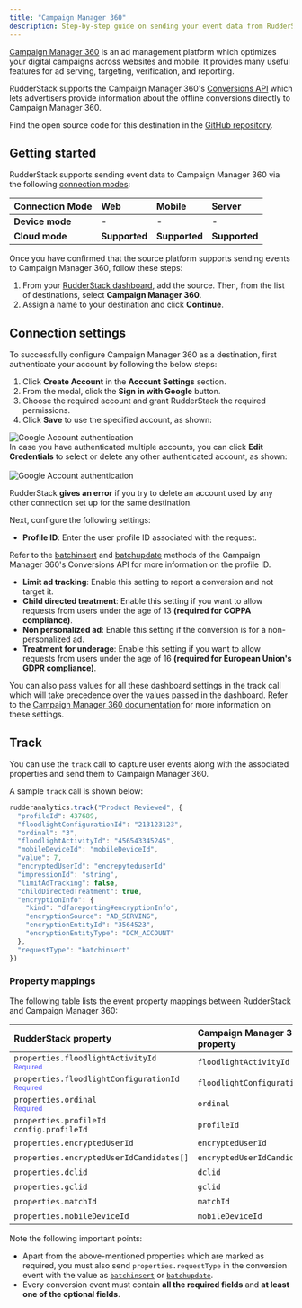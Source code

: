```yaml
---
title: "Campaign Manager 360"
description: Step-by-step guide on sending your event data from RudderStack to Campaign Manager 360.
---
```


[Campaign Manager 360](https://developers.google.com/doubleclick-advertisers/guides/conversions_overview) is an ad management platform which optimizes your digital campaigns across websites and mobile. It provides many useful features for ad serving, targeting, verification, and reporting.

RudderStack supports the Campaign Manager 360's [Conversions API](https://developers.google.com/doubleclick-advertisers/rest/v4/conversions) which lets advertisers provide information about the offline conversions directly to Campaign Manager 360.

<div class="infoBlock">
Find the open source code for this destination in the <a href="https://github.com/rudderlabs/rudder-transformer/tree/master/v0/destinations/campaign_manager">GitHub repository</a>.
</div>

## Getting started

RudderStack supports sending event data to Campaign Manager 360 via the following <a href="https://rudderstack.com/docs/rudderstack-cloud/rudderstack-connection-modes/">connection modes</a>:

| **Connection Mode** | **Web**       | **Mobile**    | **Server**    |
| :------------------ | :------------ | :------------ | :------------ |
| **Device mode**     | -             | -             | -             |
| **Cloud mode**      | **Supported**   | **Supported** | **Supported** |

Once you have confirmed that the source platform supports sending events to Campaign Manager 360, follow these steps:

1. From your [RudderStack dashboard](https://app.rudderstack.com/), add the source. Then, from the list of destinations, select **Campaign Manager 360**.
2. Assign a name to your destination and click **Continue**.

## Connection settings

To successfully configure Campaign Manager 360 as a destination, first authenticate your account by following the below steps:

1. Click **Create Account** in the **Account Settings** section.
2. From the modal, click the **Sign in with Google** button.
3. Choose the required account and grant RudderStack the required permissions.
4. Click **Save** to use the specified account, as shown:

<img src="../../assets/event-stream-destinations/account-connect-normal.png" alt="Google Account authentication" />

<div class="infoBlock">
In case you have authenticated multiple accounts, you can click <strong>Edit Credentials</strong> to select or delete any other authenticated account, as shown:
<br/><br/>

<img src="../../assets/event-stream-destinations/edit-account-creds.png" alt="Google Account authentication" />

RudderStack <strong>gives an error</strong> if you try to delete an account used by any other connection set up for the same destination.
</div>

Next, configure the following settings:

- **Profile ID**: Enter the user profile ID associated with the request.

<div class="infoBlock">
Refer to the <a href="https://developers.google.com/doubleclick-advertisers/rest/v4/conversions/batchinsert">batchinsert</a> and <a href="https://developers.google.com/doubleclick-advertisers/rest/v4/conversions/batchupdate">batchupdate</a> methods of the Campaign Manager 360's Conversions API for more information on the profile ID.
</div> 

- **Limit ad tracking**: Enable this setting to report a conversion and not target it.
- **Child directed treatment**: Enable this setting if you want to allow requests from users under the age of 13 **(required for COPPA compliance)**.
- **Non personalized ad**: Enable this setting if the conversion is for a non-personalized ad.
- **Treatment for underage**: Enable this setting if you want to allow requests from users under the age of 16 **(required for European Union's GDPR compliance)**.

<div class="infoBlock">
You can also pass values for all these dashboard settings in the <Link to="#track">track</Link> call which will take precedence over the values passed in the dashboard. Refer to the <a href="https://developers.google.com/doubleclick-advertisers/rest/v3.5/Conversion">Campaign Manager 360 documentation</a> for more information on these settings.
</div> 

## Track

You can use the <Link to="/event-spec/standard-events/track">`track`</Link> call to capture user events along with the associated properties and send them to Campaign Manager 360.

A sample `track` call is shown below:

```javascript
rudderanalytics.track("Product Reviewed", {
  "profileId": 437689,
  "floodlightConfigurationId": "213123123",
  "ordinal": "3",
  "floodlightActivityId": "456543345245",
  "mobileDeviceId": "mobileDeviceId",
  "value": 7,
  "encryptedUserId": "encrepyteduserId"
  "impressionId": "string",
  "limitAdTracking": false,
  "childDirectedTreatment": true,
  "encryptionInfo": {
    "kind": "dfareporting#encryptionInfo",
    "encryptionSource": "AD_SERVING",
    "encryptionEntityId": "3564523",
    "encryptionEntityType": "DCM_ACCOUNT"
  },
  "requestType": "batchinsert"
})
```

### Property mappings

The following table lists the event property mappings between RudderStack and Campaign Manager 360:

| RudderStack property          | Campaign Manager 360 property| Data type |
| :-------------------- | :---------------------- |:---------------------- |
| `properties.floodlightActivityId` <br/> <span style="color: #4D4DFF;font-size:12px;">Required</span>| `floodlightActivityId`           | String |
| `properties.floodlightConfigurationId` <br/> <span style="color: #4D4DFF;font-size:12px;">Required</span>   | `floodlightConfigurationId`            | String |
| `properties.ordinal`   <br/> <span style="color: #4D4DFF;font-size:12px;">Required</span>    | `ordinal`             | String |
| `properties.profileId` <br/> `config.profileId`  | `profileId`              | Number |
| `properties.encryptedUserId`    | `encryptedUserId`      | String |
| `properties.encryptedUserIdCandidates[]`    | `encryptedUserIdCandidates[]`      | Array |
|`properties.dclid`|`dclid`| String |
| `properties.gclid`     | `gclid`           | String |
| `properties.matchId`       | `matchId`             | String |
| `properties.mobileDeviceId`     | `mobileDeviceId`              |String|

<div class="warningBlock">
Note the following important points:
<ul>
  <li>Apart from the above-mentioned properties which are marked as required, you must also send <code class="inline-code">properties.requestType</code> in the conversion event with the value as <a href="https://developers.google.com/doubleclick-advertisers/rest/v4/conversions/batchinsert"><code class="inline-code">batchinsert</code></a> or <a href="https://developers.google.com/doubleclick-advertisers/rest/v4/conversions/batchupdate"><code class="inline-code">batchupdate</code></a>.</li>
  <li>Every conversion event must contain <strong>all the required fields</strong> and <strong>at least one of the optional fields</strong>.</li>
</ul>
</div>
